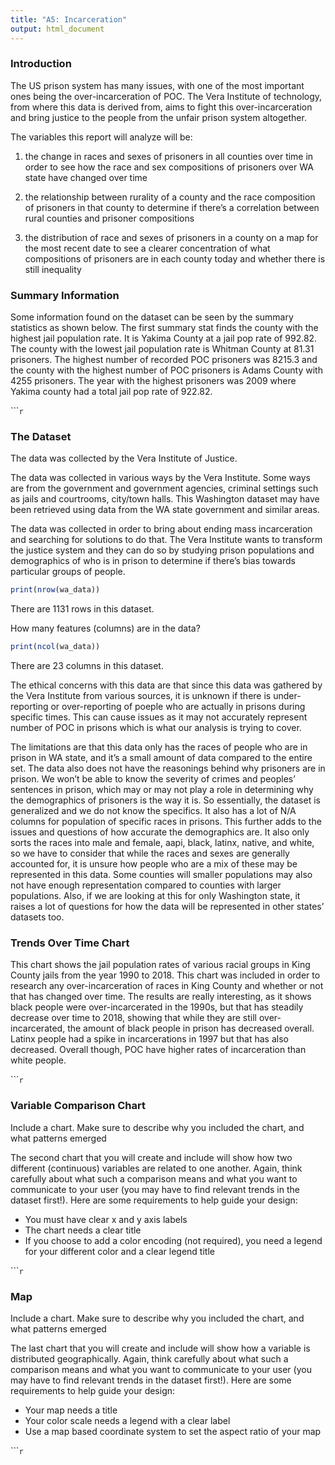 ```yaml
---
title: "A5: Incarceration"
output: html_document
---
```


### Introduction

The US prison system has many issues, with one of the most important ones being the over-incarceration of POC. The Vera Institute of technology, from where this data is derived from, aims to fight this over-incarceration and bring justice to the people from the unfair prison system altogether.

The variables this report will analyze will be:

(1) the change in races and sexes of prisoners in all counties over time in order to see how the race and sex compositions of prisoners over WA state have changed over time

(2) the relationship between rurality of a county and the race composition of prisoners in that county to determine if there's a correlation between rural counties and prisoner compositions

(3) the distribution of race and sexes of prisoners in a county on a map for the most recent date to see a clearer concentration of what compositions of prisoners are in each county today and whether there is still inequality

### Summary Information

Some information found on the dataset can be seen by the summary statistics as shown below. The first summary stat finds the county with the highest jail population rate. It is Yakima County at a jail pop rate of 992.82. The county with the lowest jail population rate is Whitman County at 81.31 prisoners. The highest number of recorded POC prisoners was 8215.3 and the county with the highest number of POC prisoners is Adams County with 4255 prisoners. The year with the highest prisoners was 2009 where Yakima county had a total jail pop rate of 922.82.

``````r
```

### The Dataset

The data was collected by the Vera Institute of Justice.

The data was collected in various ways by the Vera Institute. Some ways are from the government and government agencies, criminal settings such as jails and courtrooms, city/town halls. This Washington dataset may have been retrieved using data from the WA state government and similar areas.

The data was collected in order to bring about ending mass incarceration and searching for solutions to do that. The Vera Institute wants to transform the justice system and they can do so by studying prison populations and demographics of who is in prison to determine if there's bias towards particular groups of people.

```r
print(nrow(wa_data))
```

There are 1131 rows in this dataset.

How many features (columns) are in the data? 

```r
print(ncol(wa_data))
```

There are 23 columns in this dataset.

The ethical concerns with this data are that since this data was gathered by the Vera Institute from various sources, it is unknown if there is under-reporting or over-reporting of poeple who are actually in prisons during specific times. This can cause issues as it may not accurately represent number of POC in prisons which is what our analysis is trying to cover.

The limitations are that this data only has the races of people who are in prison in WA state, and it's a small amount of data compared to the entire set. The data also does not have the reasonings behind why prisoners are in prison. We won't be able to know the severity of crimes and peoples' sentences in prison, which may or may not play a role in determining why the demographics of prisoners is the way it is. So essentially, the dataset is generalized and we do not know the specifics. It also has a lot of N/A columns for population of specific races in prisons. This further adds to the issues and questions of how accurate the demographics are. It also only sorts the races into male and female, aapi, black, latinx, native, and white, so we have to consider that while the races and sexes are generally accounted for, it is unsure how people who are a mix of these may be represented in this data. Some counties will smaller populations may also not have enough representation compared to counties with larger populations. Also, if we are looking at this for only Washington state, it raises a lot of questions for how the data will be represented in other states' datasets too.

### Trends Over Time Chart

This chart shows the jail population rates of various racial groups in King County jails from the year 1990 to 2018. This chart was included in order to research any over-incarceration of races in King County and whether or not that has changed over time. The results are really interesting, as it shows black people were over-incarcerated in the 1990s, but that has steadily decrease over time to 2018, showing that while they are still over-incarcerated, the amount of black people in prison has decreased overall. Latinx people had a spike in incarcerations in 1997 but that has also decreased. Overall though, POC have higher rates of incarceration than white people.

``````r
```

### Variable Comparison Chart

Include a chart. Make sure to describe why you included the chart, and what patterns emerged

The second chart that you will create and include will show how two different (continuous) variables are related to one another. Again, think carefully about what such a comparison means and what you want to communicate to your user (you may have to find relevant trends in the dataset first!). Here are some requirements to help guide your design:

- You must have clear x and y axis labels
- The chart needs a clear title 
- If you choose to add a color encoding (not required), you need a legend for your different color and a clear legend title

``````r
```

### Map

Include a chart. Make sure to describe why you included the chart, and what patterns emerged

The last chart that you will create and include will show how a variable is distributed geographically. Again, think carefully about what such a comparison means and what you want to communicate to your user (you may have to find relevant trends in the dataset first!). Here are some requirements to help guide your design:

- Your map needs a title
- Your color scale needs a legend with a clear label
- Use a map based coordinate system to set the aspect ratio of your map

``````r
```

